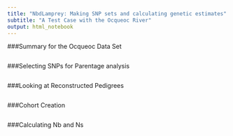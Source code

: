 ```yaml
---
title: "NbdLamprey: Making SNP sets and calculating genetic estimates"
subtitle: "A Test Case with the Ocqueoc River"
output: html_notebook
---
```


###Summary for the Ocqueoc Data Set
```r

```


###Selecting SNPs for Parentage analysis
```r

```

###Looking at Reconstructed Pedigrees
```r

```

###Cohort Creation
```r

```

###Calculating Nb and Ns
```r

```






















